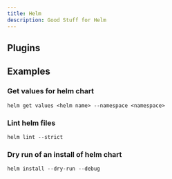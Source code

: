 ```yaml
---
title: Helm
description: Good Stuff for Helm
---
```


## Plugins

<Cards>
  <Card title="Helm Secrets" href="https://github.com/jkroepke/helm-secrets" description="Plugin to manage secrets" />
  <Card title="Helm Git" href="https://github.com/aslafy-z/helm-git" description="Plugin for git-based charts" />
  <Card title="Helm Diff" href="https://github.com/databus23/helm-diff" description="Preview helm upgrades" />
</Cards>

## Examples

### Get values for helm chart

```shell
helm get values <helm name> --namespace <namespace>
```

### Lint helm files

```shell
helm lint --strict
```

### Dry run of an install of helm chart

```shell
helm install --dry-run --debug
```
